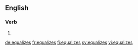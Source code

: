 ==English==

===Verb===
{{head|en|verb form}}

# {{en-third-person singular of|equalize}}

[[de:equalizes]]
[[fr:equalizes]]
[[fi:equalizes]]
[[sv:equalizes]]
[[vi:equalizes]]